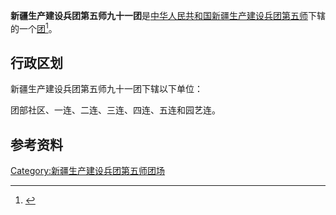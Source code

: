 {{中国乡级行政区
|行政区全称           = 新疆生产建设兵团第五师九十一团
|上级行政区           = [[新疆生产建设兵团第五师|新疆生产建设兵团第五师]]
|行政区类别           = [[团_(军队)|团]]
}}

'''新疆生产建设兵团第五师九十一团'''是[[中华人民共和国|中华人民共和国]][[新疆生产建设兵团|新疆生产建设兵团]][[新疆生产建设兵团第五师|第五师]]下辖的一个[[团_(军队)|团]]<ref>{{Cite journal|title=新疆生产建设兵团分布图|author=新疆生产建设兵团年鉴编辑委员会|journal=兵团年鉴|publisher=新疆生产建设兵团年鉴社|doi=10.42437/y.cnki.yxjsc.2021.000007|year=2020|location=乌鲁木齐|page=7-8|issn=1671-3338}}</ref>。

== 行政区划 ==
新疆生产建设兵团第五师九十一团下辖以下单位：

团部社区、一连、二连、三连、四连、五连和园艺连。

== 参考资料 ==
{{reflist}}

{{新疆行政区划小作品}}
{{新疆生产建设兵团第五师}}
{{DEFAULTSORT:91}}
[[Category:新疆生产建设兵团第五师团场|Category:新疆生产建设兵团第五师团场]]